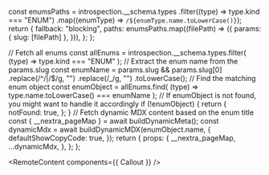 
  const enumsPaths = introspection.__schema.types
    .filter((type) => type.kind === "ENUM")
    .map((enumType) => `/${enumType.name.toLowerCase()}`);
  return {
    fallback: "blocking",
    paths: enumsPaths.map((filePath) => ({
      params: { slug: [filePath] },
    })),
  };
};

  // Fetch all enums
  const allEnums = introspection.__schema.types.filter(
    (type) => type.kind === "ENUM"
  );
  // Extract the enum name from the params.slug
  const enumName =
    params.slug &&
    params.slug[0]
      .replace(/^\/|\/$/g, "")
      .replace(/_/g, "")
      .toLowerCase();
  // Find the matching enum object
  const enumObject = allEnums.find(
    (type) => type.name.toLowerCase() === enumName
  );
  // If enumObject is not found, you might want to handle it accordingly
  if (!enumObject) {
    return {
      notFound: true,
    };
  }
  // Fetch dynamic MDX content based on the enum title
  const { __nextra_pageMap } = await buildDynamicMeta();
  const dynamicMdx = await buildDynamicMDX(enumObject.name, {
    defaultShowCopyCode: true,
  });
  return {
    props: {
      __nextra_pageMap,
      ...dynamicMdx,
    },
  };
};

<RemoteContent components={{ Callout }} />
